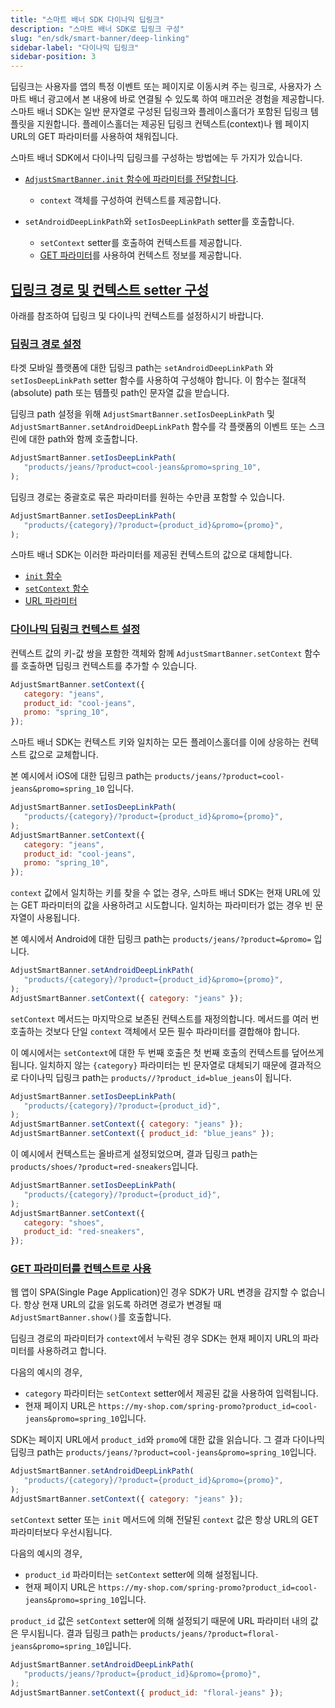 ```yaml
---
title: "스마트 배너 SDK 다이나믹 딥링크"
description: "스마트 배너 SDK로 딥링크 구성"
slug: "en/sdk/smart-banner/deep-linking"
sidebar-label: "다이나믹 딥링크"
sidebar-position: 3
---
```

딥링크는 사용자를 앱의 특정 이벤트 또는 페이지로 이동시켜 주는 링크로, 사용자가 스마트 배너 광고에서 본 내용에 바로 연결될 수 있도록 하여 매끄러운 경험을 제공합니다. 스마트 배너 SDK는 일반 문자열로 구성된 딥링크와 플레이스홀더가 포함된 딥링크 템플릿을 지원합니다. 플레이스홀더는 제공된 딥링크 컨텍스트\(context\)나 웹 페이지 URL의 GET 파라미터를 사용하여 채워집니다.

스마트 배너 SDK에서 다이나믹 딥링크를 구성하는 방법에는 두 가지가 있습니다.

* [`AdjustSmartBanner.init` 함수에 파라미터를 전달합니다](/en/sdk/smart-banner/init-options#configure-deep-links). 
  * `context` 객체를 구성하여 컨텍스트를 제공합니다.

* `setAndroidDeepLinkPath`와 `setIosDeepLinkPath` setter를 호출합니다. 
  * `setContext` setter를 호출하여 컨텍스트를 제공합니다.
  * [GET 파라미터](#deeplink-context-urlparams)를 사용하여 컨텍스트 정보를 제공합니다.

[딥링크 경로 및 컨텍스트 setter 구성](configure-your-deep-link-path-and-context-setters)
----------------------------------------------------------------------------

아래를 참조하여 딥링크 및 다이나믹 컨텍스트를 설정하시기 바랍니다.

### [딥링크 경로 설정](set-your-deep-link-path)

타겟 모바일 플랫폼에 대한 딥링크 path는 `setAndroidDeepLinkPath` 와 `setIosDeepLinkPath` setter 함수를 사용하여 구성해야 합니다. 이 함수는 절대적\(absolute\) path 또는 템플릿 path인 문자열 값을 받습니다.

딥링크 path 설정을 위해 `AdjustSmartBanner.setIosDeepLinkPath` 및 `AdjustSmartBanner.setAndroidDeepLinkPath` 함수를 각 플랫폼의 이벤트 또는 스크린에 대한 path와 함께 호출합니다.

```js
AdjustSmartBanner.setIosDeepLinkPath(
   "products/jeans/?product=cool-jeans&promo=spring_10",
);
```

딥링크 경로는 중괄호로 묶은 파라미터를 원하는 수만큼 포함할 수 있습니다.

```js
AdjustSmartBanner.setIosDeepLinkPath(
   "products/{category}/?product={product_id}&promo={promo}",
);
```

스마트 배너 SDK는 이러한 파라미터를 제공된 컨텍스트의 값으로 대체합니다.

* [`init` 함수](/en/sdk/smart-banner/init-options#configure-deep-links)
* [`setContext` 함수](#set-deep-link-context)
* [URL 파라미터](#use-get-parameters-as-context)

### [다이나믹 딥링크 컨텍스트 설정](set-dynamic-deep-link-context-1)

컨텍스트 값의 키\-값 쌍을 포함한 객체와 함께 `AdjustSmartBanner.setContext` 함수를 호출하면 딥링크 컨텍스트를 추가할 수 있습니다.

```js
AdjustSmartBanner.setContext({
   category: "jeans",
   product_id: "cool-jeans",
   promo: "spring_10",
});
```

스마트 배너 SDK는 컨텍스트 키와 일치하는 모든 플레이스홀더를 이에 상응하는 컨텍스트 값으로 교체합니다.

본 예시에서 iOS에 대한 딥링크 path는 `products/jeans/?product=cool-jeans&promo=spring_10` 입니다.

```js
AdjustSmartBanner.setIosDeepLinkPath(
   "products/{category}/?product={product_id}&promo={promo}",
);
AdjustSmartBanner.setContext({
   category: "jeans",
   product_id: "cool-jeans",
   promo: "spring_10",
});
```

<callout type="important"> 

`context` 값에서 일치하는 키를 찾을 수 없는 경우, 스마트 배너 SDK는 현재 URL에 있는 GET 파라미터의 값을 사용하려고 시도합니다. 일치하는 파라미터가 없는 경우 빈 문자열이 사용됩니다.
</Callout> 

본 예시에서 Android에 대한 딥링크 path는 `products/jeans/?product=&promo=` 입니다.

```js
AdjustSmartBanner.setAndroidDeepLinkPath(
   "products/{category}/?product={product_id}&promo={promo}",
);
AdjustSmartBanner.setContext({ category: "jeans" });
```

<callout type="important"> 

`setContext` 메서드는 마지막으로 보존된 컨텍스트를 재정의합니다. 메서드를 여러 번 호출하는 것보다 단일 `context` 객체에서 모든 필수 파라미터를 결합해야 합니다.
</Callout> 

이 예시에서는 `setContext`에 대한 두 번째 호출은 첫 번째 호출의 컨텍스트를 덮어쓰게 됩니다. 일치하지 않는 `{category}` 파라미터는 빈 문자열로 대체되기 때문에 결과적으로 다이나믹 딥링크 path는 `products//?product_id=blue_jeans`이 됩니다. 

```js
AdjustSmartBanner.setIosDeepLinkPath(
   "products/{category}/?product={product_id}",
);
AdjustSmartBanner.setContext({ category: "jeans" });
AdjustSmartBanner.setContext({ product_id: "blue_jeans" });
```

이 예시에서 컨텍스트는 올바르게 설정되었으며, 결과 딥링크 path는 `products/shoes/?product=red-sneakers`입니다.

```js
AdjustSmartBanner.setIosDeepLinkPath(
   "products/{category}/?product={product_id}",
);
AdjustSmartBanner.setContext({
   category: "shoes",
   product_id: "red-sneakers",
});
```

### [GET 파라미터를 컨텍스트로 사용](use-get-parameters-as-context-1)

<callout type="important"> 

웹 앱이 SPA\(Single Page Application\)인 경우 SDK가 URL 변경을 감지할 수 없습니다. 항상 현재 URL의 값을 읽도록 하려면 경로가 변경될 때 `AdjustSmartBanner.show()`를 호출합니다.
</Callout> 

딥링크 경로의 파라미터가 `context`에서 누락된 경우 SDK는 현재 페이지 URL의 파라미터를 사용하려고 합니다.

다음의 예시의 경우,

* `category` 파라미터는 `setContext` setter에서 제공된 값을 사용하여 입력됩니다.
* 현재 페이지 URL은 `https://my-shop.com/spring-promo?product_id=cool-jeans&promo=spring_10`입니다.

SDK는 페이지 URL에서 `product_id`와 `promo`에 대한 값을 읽습니다. 그 결과 다이나믹 딥링크 path는 `products/jeans/?product=cool-jeans&promo=spring_10`입니다.

```js
AdjustSmartBanner.setAndroidDeepLinkPath(
   "products/{category}/?product={product_id}&promo={promo}",
);
AdjustSmartBanner.setContext({ category: "jeans" });
```

<callout type="important"> 

`setContext` setter 또는 `init` 메서드에 의해 전달된 `context` 값은 항상 URL의 GET 파라미터보다 우선시됩니다.
</Callout> 

다음의 예시의 경우,

* `product_id` 파라미터는 `setContext` setter에 의해 설정됩니다.
* 현재 페이지 URL은 `https://my-shop.com/spring-promo?product_id=cool-jeans&promo=spring_10`입니다.

`product_id` 값은 `setContext` setter에 의해 설정되기 때문에 URL 파라미터 내의 값은 무시됩니다. 결과 딥링크 path는 `products/jeans/?product=floral-jeans&promo=spring_10`입니다.

```js
AdjustSmartBanner.setAndroidDeepLinkPath(
   "products/jeans/?product={product_id}&promo={promo}",
);
AdjustSmartBanner.setContext({ product_id: "floral-jeans" });
```


